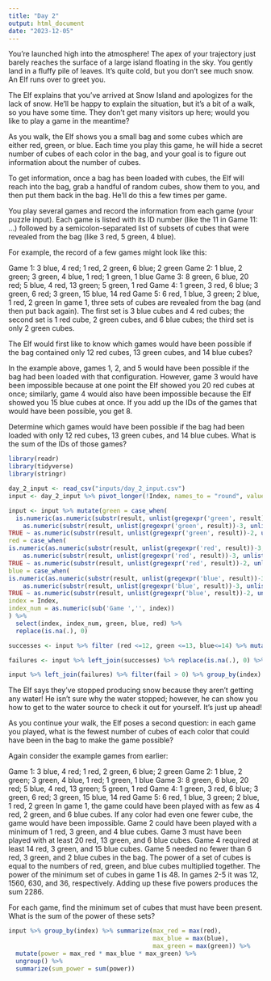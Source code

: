 ```yaml
---
title: "Day 2"
output: html_document
date: "2023-12-05"
---
```


You're launched high into the atmosphere! The apex of your trajectory just barely reaches the surface of a large island floating in the sky. You gently land in a fluffy pile of leaves. It's quite cold, but you don't see much snow. An Elf runs over to greet you.

The Elf explains that you've arrived at Snow Island and apologizes for the lack of snow. He'll be happy to explain the situation, but it's a bit of a walk, so you have some time. They don't get many visitors up here; would you like to play a game in the meantime?

As you walk, the Elf shows you a small bag and some cubes which are either red, green, or blue. Each time you play this game, he will hide a secret number of cubes of each color in the bag, and your goal is to figure out information about the number of cubes.

To get information, once a bag has been loaded with cubes, the Elf will reach into the bag, grab a handful of random cubes, show them to you, and then put them back in the bag. He'll do this a few times per game.

You play several games and record the information from each game (your puzzle input). Each game is listed with its ID number (like the 11 in Game 11: ...) followed by a semicolon-separated list of subsets of cubes that were revealed from the bag (like 3 red, 5 green, 4 blue).

For example, the record of a few games might look like this:

Game 1: 3 blue, 4 red; 1 red, 2 green, 6 blue; 2 green
Game 2: 1 blue, 2 green; 3 green, 4 blue, 1 red; 1 green, 1 blue
Game 3: 8 green, 6 blue, 20 red; 5 blue, 4 red, 13 green; 5 green, 1 red
Game 4: 1 green, 3 red, 6 blue; 3 green, 6 red; 3 green, 15 blue, 14 red
Game 5: 6 red, 1 blue, 3 green; 2 blue, 1 red, 2 green
In game 1, three sets of cubes are revealed from the bag (and then put back again). The first set is 3 blue cubes and 4 red cubes; the second set is 1 red cube, 2 green cubes, and 6 blue cubes; the third set is only 2 green cubes.

The Elf would first like to know which games would have been possible if the bag contained only 12 red cubes, 13 green cubes, and 14 blue cubes?

In the example above, games 1, 2, and 5 would have been possible if the bag had been loaded with that configuration. However, game 3 would have been impossible because at one point the Elf showed you 20 red cubes at once; similarly, game 4 would also have been impossible because the Elf showed you 15 blue cubes at once. If you add up the IDs of the games that would have been possible, you get 8.

Determine which games would have been possible if the bag had been loaded with only 12 red cubes, 13 green cubes, and 14 blue cubes. What is the sum of the IDs of those games?

```r
library(readr)
library(tidyverse)
library(stringr)
```

```r
day_2_input <- read_csv("inputs/day_2_input.csv")
input <- day_2_input %>% pivot_longer(!Index, names_to = "round", values_to = "result") %>% drop_na()
```


```r
input <- input %>% mutate(green = case_when(
  is.numeric(as.numeric(substr(result, unlist(gregexpr('green', result))-3, unlist(gregexpr('green', result))-2))) ~ 
    as.numeric(substr(result, unlist(gregexpr('green', result))-3, unlist(gregexpr('green', result))-2)),
TRUE ~ as.numeric(substr(result, unlist(gregexpr('green', result))-2, unlist(gregexpr('green', result))-2))),
red = case_when(
is.numeric(as.numeric(substr(result, unlist(gregexpr('red', result))-3, unlist(gregexpr('red', result))-2))) ~ 
    as.numeric(substr(result, unlist(gregexpr('red', result))-3, unlist(gregexpr('red', result))-2)),
TRUE ~ as.numeric(substr(result, unlist(gregexpr('red', result))-2, unlist(gregexpr('red', result))-2))),
blue = case_when(
is.numeric(as.numeric(substr(result, unlist(gregexpr('blue', result))-3, unlist(gregexpr('blue', result))-2))) ~ 
    as.numeric(substr(result, unlist(gregexpr('blue', result))-3, unlist(gregexpr('blue', result))-2)),
TRUE ~ as.numeric(substr(result, unlist(gregexpr('blue', result))-2, unlist(gregexpr('blue', result))-2))),
index = Index,
index_num = as.numeric(sub('Game ','', index))
) %>%
  select(index, index_num, green, blue, red) %>%
  replace(is.na(.), 0)

```

```r
successes <- input %>% filter (red <=12, green <=13, blue<=14) %>% mutate(success = 1)
```

```r
failures <- input %>% left_join(successes) %>% replace(is.na(.), 0) %>% group_by(index) %>% summarize(fail = min(success))
```

```r
input %>% left_join(failures) %>% filter(fail > 0) %>% group_by(index) %>% summarize(num = max(index_num)) %>% ungroup() %>% summarize(total = sum(num))
```
The Elf says they've stopped producing snow because they aren't getting any water! He isn't sure why the water stopped; however, he can show you how to get to the water source to check it out for yourself. It's just up ahead!

As you continue your walk, the Elf poses a second question: in each game you played, what is the fewest number of cubes of each color that could have been in the bag to make the game possible?

Again consider the example games from earlier:

Game 1: 3 blue, 4 red; 1 red, 2 green, 6 blue; 2 green
Game 2: 1 blue, 2 green; 3 green, 4 blue, 1 red; 1 green, 1 blue
Game 3: 8 green, 6 blue, 20 red; 5 blue, 4 red, 13 green; 5 green, 1 red
Game 4: 1 green, 3 red, 6 blue; 3 green, 6 red; 3 green, 15 blue, 14 red
Game 5: 6 red, 1 blue, 3 green; 2 blue, 1 red, 2 green
In game 1, the game could have been played with as few as 4 red, 2 green, and 6 blue cubes. If any color had even one fewer cube, the game would have been impossible.
Game 2 could have been played with a minimum of 1 red, 3 green, and 4 blue cubes.
Game 3 must have been played with at least 20 red, 13 green, and 6 blue cubes.
Game 4 required at least 14 red, 3 green, and 15 blue cubes.
Game 5 needed no fewer than 6 red, 3 green, and 2 blue cubes in the bag.
The power of a set of cubes is equal to the numbers of red, green, and blue cubes multiplied together. The power of the minimum set of cubes in game 1 is 48. In games 2-5 it was 12, 1560, 630, and 36, respectively. Adding up these five powers produces the sum 2286.

For each game, find the minimum set of cubes that must have been present. What is the sum of the power of these sets?

```r
input %>% group_by(index) %>% summarize(max_red = max(red),
                                        max_blue = max(blue),
                                        max_green = max(green)) %>%
  mutate(power = max_red * max_blue * max_green) %>%
  ungroup() %>%
  summarize(sum_power = sum(power))
```

